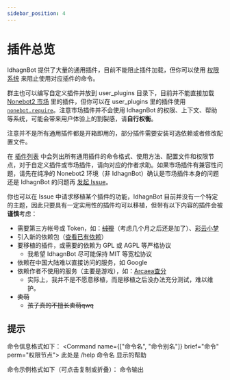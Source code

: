 ```yaml
---
sidebar_position: 4
---
```


# 插件总览
IdhagnBot 提供了大量的通用插件，目前不能阻止插件加载，但你可以使用 [权限系统](/docs/guide/concepts/permission) 来阻止使用对应插件的命令。

群主也可以编写自定义插件并放到 user_plugins 目录下，目前并不能直接加载 [Nonebot2 市场](https://v2.nonebot.dev/store) 里的插件，但你可以在 user_plugins 里的插件使用 [`nonebot.require`](https://v2.nonebot.dev/docs/api/plugin/load#require)。注意市场插件并不会使用 IdhagnBot 的权限、上下文、帮助等系统，可能会带来用户体验上的割裂感，请**自行权衡**。

注意并不是所有通用插件都是开箱即用的，部分插件需要安装可选依赖或者修改配置文件。

在 [插件列表](/docs/guide/plugins) 中会列出所有通用插件的命令格式、使用方法、配置文件和权限节点，对于自定义插件或市场插件，请向对应的作者求助。如果市场插件有兼容性问题，请先在纯净的 Nonebot2 环境（非 IdhagnBot）确认是市场插件本身的问题还是 IdhagnBot 的问题再 [发起 Issue](https://github.com/su226/IdhagnBot/issues)。

你也可以在 Issue 中请求移植某个插件的功能，IdhagnBot 目前并没有一个特定的主题，因此只要具有一定实用性的插件均可以移植，但带有以下内容的插件会被**谨慎**考虑：

* 需要第三方帐号或 Token，如：~~[绒狸](https://github.com/furleywolf/Furbot-Mirai)~~（考虑几个月之后还是加了）、[彩云小梦](https://github.com/MeetWq/nonebot-plugin-caiyunai)
* 引入新的依赖包（[查看已有依赖](https://github.com/su226/IdhagnBot/blob/main/pyproject.toml)）
* 要移植的插件，或需要的依赖为 GPL 或 AGPL 等严格协议
  * 我希望 IdhagnBot 尽可能保持 MIT 等宽松协议
* 依赖在中国大陆难以直接访问的服务，如 Google
* 依赖作者不使用的服务（主要是游戏），如：[Arcaea查分](https://github.com/SEAFHMC/nonebot-plugin-arcaeabot)
  * 实际上，我并不是不愿意移植，而是移植之后没办法充分测试，难以维护。
* ~~卖萌~~
  * ~~孩子真的不擅长卖萌qwq~~

## 提示

命令信息格式如下：
<Command name={["命令名", "命令别名"]} brief="命令" perm="权限节点">
此处是 /help 命令名 显示的帮助
</Command>

命令示例格式如下（可点击复制或折叠）：
<Example input="命令输入">
命令输出
</Example>
